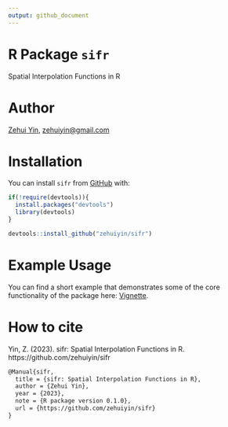 ```yaml
---
output: github_document
---
```


# R Package `sifr`

Spatial Interpolation Functions in R

# Author

[Zehui Yin](https://zehuiyin.github.io/), [zehuiyin@gmail.com](mailto:zehuiyin@gmail.com)

# Installation

You can install `sifr` from [GitHub](https://github.com/) with:

``` r
if(!require(devtools)){
  install.packages("devtools")
  library(devtools)
}

devtools::install_github("zehuiyin/sifr")
```

# Example Usage

You can find a short example that demonstrates some of the core functionality of
the package here: [Vignette](https://zehuiyin.github.io/sifr/).

# How to cite

Yin, Z. (2023). sifr: Spatial Interpolation Functions in R. https://github.com/zehuiyin/sifr

``` latex
@Manual{sifr,
  title = {sifr: Spatial Interpolation Functions in R},
  author = {Zehui Yin},
  year = {2023},
  note = {R package version 0.1.0},
  url = {https://github.com/zehuiyin/sifr}
}
```

